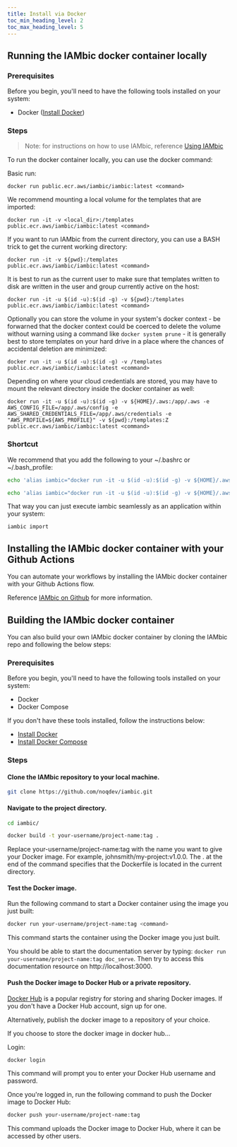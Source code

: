 ```yaml
---
title: Install via Docker
toc_min_heading_level: 2
toc_max_heading_level: 5
---
```


## Running the IAMbic docker container locally

### Prerequisites

Before you begin, you'll need to have the following tools installed on your system:

* Docker ([Install Docker](https://docs.docker.com/get-docker/))

### Steps

> Note: for instructions on how to use IAMbic, reference [Using IAMbic](/reference/using_iambic)

To run the docker container locally, you can use the docker command:

Basic run:

    docker run public.ecr.aws/iambic/iambic:latest <command>

We recommend mounting a local volume for the templates that are imported:

    docker run -it -v <local_dir>:/templates public.ecr.aws/iambic/iambic:latest <command>

If you want to run IAMbic from the current directory, you can use a BASH trick to get the current working directory:

    docker run -it -v ${pwd}:/templates public.ecr.aws/iambic/iambic:latest <command>

It is best to run as the current user to make sure that templates written to disk are written in the user and group currently active on the host:

    docker run -it -u $(id -u):$(id -g) -v ${pwd}:/templates public.ecr.aws/iambic/iambic:latest <command>

Optionally you can store the volume in your system's docker context - be forwarned that the docker context could be coerced to delete the volume without warning using a command like `docker system prune` - it is generally best to store templates on your hard drive in a place where the chances of accidental deletion are minimized:

    docker run -it -u $(id -u):$(id -g) -v /templates public.ecr.aws/iambic/iambic:latest <command>

Depending on where your cloud credentials are stored, you may have to mount the relevant directory inside the docker container as well:

    docker run -it -u $(id -u):$(id -g) -v ${HOME}/.aws:/app/.aws -e AWS_CONFIG_FILE=/app/.aws/config -e AWS_SHARED_CREDENTIALS_FILE=/app/.aws/credentials -e "AWS_PROFILE=${AWS_PROFILE}" -v ${pwd}:/templates:Z public.ecr.aws/iambic/iambic:latest <command>

### Shortcut

We recommend that you add the following to your ~/.bashrc or ~/.bash_profile:

```bash
echo 'alias iambic="docker run -it -u $(id -u):$(id -g) -v ${HOME}/.aws:/app/.aws:ro -e AWS_CONFIG_FILE=/app/.aws/config -e AWS_SHARED_CREDENTIALS_FILE=/app/.aws/credentials -e AWS_PROFILE -e HOME=/app -v <iambic-templates>:/templates:Z public.ecr.aws/iambic/iambic:latest"' >> ~/.bashrc
```

```zsh
echo 'alias iambic="docker run -it -u $(id -u):$(id -g) -v ${HOME}/.aws:/app/.aws:ro -e AWS_CONFIG_FILE=/app/.aws/config -e AWS_SHARED_CREDENTIALS_FILE=/app/.aws/credentials -e AWS_PROFILE -e HOME=/app -v <iambic-templates>:/templates:Z public.ecr.aws/iambic/iambic:latest"' >> ~/.zshrc
```

That way you can just execute iambic seamlessly as an application within your system:

    iambic import

## Installing the IAMbic docker container with your Github Actions

You can automate your workflows by installing the IAMbic docker container with your Github Actions flow.

Reference [IAMbic on Github](/getting_started/github) for more information.

## Building the IAMbic docker container

You can also build your own IAMbic docker container by cloning the IAMbic repo and following the below steps:

### Prerequisites
Before you begin, you'll need to have the following tools installed on your system:

* Docker
* Docker Compose

If you don't have these tools installed, follow the instructions below:

* [Install Docker](https://docs.docker.com/get-docker/)
* [Install Docker Compose](https://docs.docker.com/compose/install/)

### Steps

#### Clone the IAMbic repository to your local machine.

```bash
git clone https://github.com/noqdev/iambic.git
```

#### Navigate to the project directory.

```bash
cd iambic/
```

```bash
docker build -t your-username/project-name:tag .
```

Replace your-username/project-name:tag with the name you want to give your Docker image. For example, johnsmith/my-project:v1.0.0. The . at the end of the command specifies that the Dockerfile is located in the current directory.

#### Test the Docker image.

Run the following command to start a Docker container using the image you just built:

```bash
docker run your-username/project-name:tag <command>
```

This command starts the container using the Docker image you just built.

You should be able to start the documentation server by typing: `docker run your-username/project-name:tag doc_serve`. Then try to access this documentation resource on http://localhost:3000.

#### Push the Docker image to Docker Hub or a private repository.

[Docker Hub](https://hub.docker.com/) is a popular registry for storing and sharing Docker images. If you don't have a Docker Hub account, sign up for one.

Alternatively, publish the docker image to a repository of your choice.

If you choose to store the docker image in docker hub...

Login:

```bash
docker login
```

This command will prompt you to enter your Docker Hub username and password.

Once you're logged in, run the following command to push the Docker image to Docker Hub:

```bash
docker push your-username/project-name:tag
```

This command uploads the Docker image to Docker Hub, where it can be accessed by other users.
